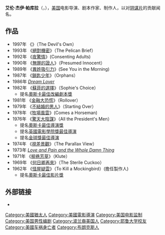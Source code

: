 {{Infobox entertainer
| type = 導演
| image = Alan J. Pakula.jpg
| caption = 艾倫·帕庫拉在瑞典，摄于1990年
| birthdate = 1928年5月7日
| location =[[紐約市|紐約市]][[布朗克斯|布朗克斯]]
| deathdate = {{death date and age|1998|11|19|1928|4|7}}
| deathplace = [[紐約州|紐約州]][[亨廷頓_(紐約州)|亨廷頓]]
| spouse = {{marriage|Hope Lange|1963|1971}}<br>{{marriage|Hannah Cohn Boorstin|1973|1998}}
}}
'''艾伦·杰伊·帕库拉'''（{{lang-en|Alan Jay Pakula}}，{{bd|1928年|4月7日|1998年|11月19日|Pakula, Alan Jay}}），[[美国|美国]]电影导演、剧本作家、制作人，以对[[阴谋片|阴谋片]]的贡献闻名。

== 作品 ==
* 1997年 《{{le|致命突擊隊|The Devil's Own}}》（The Devil's Own）
* 1993年 《[[絕對機密|絕對機密]]》（The Pelican Brief）
* 1992年 《[[夜驚情|夜驚情]]》(Consenting Adults)
* 1990年 《[[無罪的證人|無罪的證人]]》（Presumed Innocent）
* 1989年 《[[異姓吸引力|異姓吸引力]]》(See You in the Morning)
* 1987年 《[[鎖匙少年|鎖匙少年]]》（Orphans）
* 1986年 ''[[Dream_Lover|Dream Lover]]''
* 1982年 《[[蘇菲的選擇|蘇菲的選擇]]》（Sophie's Choice）
** 提名[[奧斯卡最佳改編劇本獎|奧斯卡最佳改編劇本獎]]
* 1981年 《[[金融大恐慌|金融大恐慌]]》（Rollover）
* 1979年 《[[不結婚的男人|不結婚的男人]]》（Starting Over）
* 1978年 《[[牧場風雲|牧場風雲]]》(Comes a Horseman)
* 1976年 《[[驚天大陰謀|驚天大陰謀]]》（All the President's Men）
** 提名[[奧斯卡最佳導演獎|奧斯卡最佳導演獎]]
** 提名[[英國電影學院獎最佳導演|英國電影學院獎最佳導演]]
** 提名[[金球獎最佳導演|金球獎最佳導演]]
* 1974年 《[[視差景觀|視差景觀]]》（The Parallax View）
* 1973年 ''[[Love_and_Pain_and_the_Whole_Damn_Thing|Love and Pain and the Whole Damn Thing]]''
* 1971年 《[[柳巷芳草|柳巷芳草]]》（Klute）
* 1969年 《[[何日卿再來|何日卿再來]]》（The Sterile Cuckoo）
* 1962年 《[[怪屋疑雲|怪屋疑雲]]》（To Kill a Mockingbird）(擔任製作人)
** 提名[[奧斯卡最佳影片獎|奧斯卡最佳影片獎]]

== 外部链接 ==
{{commons|Alan J. Pakula}}
* {{imdb name|id=0001587}}

{{坎城影展評審團主席}}
{{纽约影评人协会奖最佳导演}}
{{國家評論協會最佳導演}}
{{Authority control}}
{{DEFAULTSORT:Pakula, Alan Jay}}
[[Category:美國猶太人|Category:美國猶太人]]
[[Category:美國電影導演|Category:美國電影導演]]
[[Category:美国电影监制|Category:美国电影监制]]
[[Category:美国男性编剧|Category:美国男性编剧]]
[[Category:波兰裔美国人|Category:波兰裔美国人]]
[[Category:耶鲁大学校友|Category:耶鲁大学校友]]
[[Category:美國车祸身亡者|Category:美國车祸身亡者]]
[[Category:布朗克斯人|Category:布朗克斯人]]